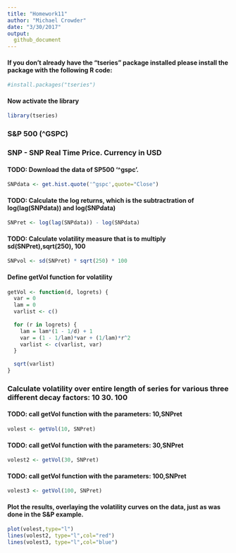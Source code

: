 ```yaml
---
title: "Homework11"
author: "Michael Crowder"
date: "3/30/2017"
output:
  github_document
---
```

#### If you don't already have the "tseries" package installed please install the package with the following R code:
```r
#install.packages("tseries")
```
#### Now activate the library
```r
library(tseries)
```
### S&P 500 (^GSPC)
###    SNP - SNP Real Time Price. Currency in USD

#### TODO: Download the data of SP500 '^gspc'.
```r
SNPdata <- get.hist.quote('^gspc',quote="Close")
```
#### TODO: Calculate the log returns, which is the subtractration of log(lag(SNPdata)) and log(SNPdata)
```r
SNPret <- log(lag(SNPdata)) - log(SNPdata)
```
#### TODO: Calculate volatility measure that is to multiply sd(SNPret),sqrt(250), 100
```r
SNPvol <- sd(SNPret) * sqrt(250) * 100
```
#### Define getVol function for volatility
```r
getVol <- function(d, logrets) {
  var = 0
  lam = 0
  varlist <- c()
  
  for (r in logrets) {
    lam = lam*(1 - 1/d) + 1
    var = (1 - 1/lam)*var + (1/lam)*r^2
    varlist <- c(varlist, var)
  }
  
  sqrt(varlist)
}
```
### Calculate volatility over entire length of series for various three different decay factors: 10 30. 100
#### TODO: call getVol function with the parameters: 10,SNPret
```r
volest <- getVol(10, SNPret)
```
#### TODO: call getVol function with the parameters: 30,SNPret
```r
volest2 <- getVol(30, SNPret)
```
#### TODO: call getVol function with the parameters: 100,SNPret
```r
volest3 <- getVol(100, SNPret)
```
#### Plot the results, overlaying the volatility curves on the data, just as was done in the S&P example.
```r
plot(volest,type="l")
lines(volest2, type="l",col="red")
lines(volest3, type="l",col="blue")
```